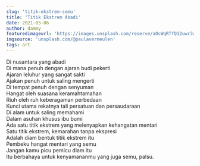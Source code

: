 ```yaml
---
slug: 'titik-ekstrem-semu'
title: 'Titik Ekstrem Abadi'
date: 2021-05-06
author: dammy
featuredimageurl: 'https://images.unsplash.com/reserve/aOcWqRTfQ12uwr3wWevA_14401305508_804b300054_o.jpg?ixid=MnwxMjA3fDB8MHxwaG90by1wYWdlfHx8fGVufDB8fHx8&ixlib=rb-1.2.1&auto=format&fit=crop&w=1055&q=80'
imgsource: 'unsplash.com/@paulavermeulen'
tags: art
---
```


<div>Di nusantara yang abadi</div>
<div>Di mana penuh dengan ajaran budi pekerti</div>
<div>Ajaran leluhur yang sangat sakti</div>
<div className='end-p'>Ajakan penuh untuk saling mengerti</div>

<div>Di tempat penuh dengan senyuman</div>
<div>Hangat oleh suasana keramahtamahan</div>
<div>Riuh oleh ruh keberagaman perbedaan</div>
<div className='end-p'>
  Kunci utama rekatnya tali persatuan dan persaudaraan
</div>

<div>Di alam untuk saling memahami</div>
<div>Dalam asuhan khusus ibu bumi</div>
<div>Ada satu titik ekstrem yang melenyapkan kehangatan mentari</div>
<div className='end-p'>Satu titik ekstrem, kemarahan tanpa ekspresi</div>

<div>Adalah diam bentuk titik ekstrem itu</div>
<div>Pembeku hangat mentari yang semu</div>
<div>Jangan kamu picu pemicu diam itu</div>
<div className='end-p'>
  Itu berbahaya untuk kenyamananmu yang juga semu, palsu.
</div>
